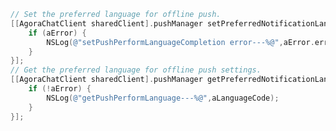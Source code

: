 <PlatformWrapper platform="ios">

```objective-c
// Set the preferred language for offline push.
[[AgoraChatClient sharedClient].pushManager setPreferredNotificationLanguage:@"EU" completion:^(AgoraChatError *aError) {
    if (aError) {
        NSLog(@"setPushPerformLanguageCompletion error---%@",aError.errorDescription);
    }
}];
// Get the preferred language for offline push settings.
[[AgoraChatClient sharedClient].pushManager getPreferredNotificationLanguageCompletion:^(NSString *aLanguageCode, AgoraChatError *aError) {
    if (!aError) {
        NSLog(@"getPushPerformLanguage---%@",aLanguageCode);
    }
}];
```

</PlatformWrapper>